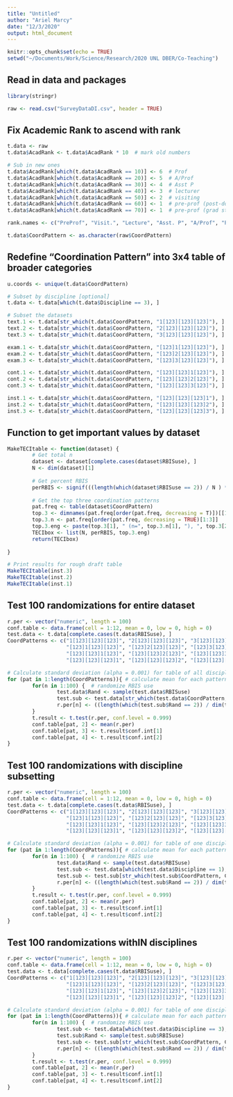 ```yaml
---
title: "Untitled"
author: "Ariel Marcy"
date: "12/3/2020"
output: html_document
---
```


```r
knitr::opts_chunk$set(echo = TRUE)
setwd("~/Documents/Work/Science/Research/2020 UNL DBER/Co-Teaching")
```

## Read in data and packages
```r
library(stringr)

raw <- read.csv("SurveyDataDI.csv", header = TRUE)
```

## Fix Academic Rank to ascend with rank
```r
t.data <- raw
t.data$AcadRank <- t.data$AcadRank * 10  # mark old numbers

# Sub in new ones
t.data$AcadRank[which(t.data$AcadRank == 10)] <- 6  # Prof
t.data$AcadRank[which(t.data$AcadRank == 20)] <- 5  # A/Prof
t.data$AcadRank[which(t.data$AcadRank == 30)] <- 4  # Asst P
t.data$AcadRank[which(t.data$AcadRank == 40)] <- 3  # lecturer
t.data$AcadRank[which(t.data$AcadRank == 50)] <- 2  # visiting
t.data$AcadRank[which(t.data$AcadRank == 60)] <- 1  # pre-prof (post-doc)
t.data$AcadRank[which(t.data$AcadRank == 70)] <- 1  # pre-prof (grad student)

rank.names <- c("PreProf", "Visit.", "Lecture", "Asst. P", "A/Prof", "Prof")

t.data$CoordPattern <- as.character(raw$CoordPattern) 
```

## Redefine "Coordination Pattern" into 3x4 table of broader categories
```r
u.coords <- unique(t.data$CoordPattern) 

# Subset by discipline [optional]
t.data <- t.data[which(t.data$Discipline == 3), ]

# Subset the datasets
text.1 <- t.data[str_which(t.data$CoordPattern, "1[123][123][123]"), ]  # solo
text.2 <- t.data[str_which(t.data$CoordPattern, "2[123][123][123]"), ]  # coll
text.3 <- t.data[str_which(t.data$CoordPattern, "3[123][123][123]"), ]  # cont

exam.1 <- t.data[str_which(t.data$CoordPattern, "[123]1[123][123]"), ]  # solo
exam.2 <- t.data[str_which(t.data$CoordPattern, "[123]2[123][123]"), ]  # coll
exam.3 <- t.data[str_which(t.data$CoordPattern, "[123]3[123][123]"), ]  # cont

cont.1 <- t.data[str_which(t.data$CoordPattern, "[123][123]1[123]"), ]  # solo
cont.2 <- t.data[str_which(t.data$CoordPattern, "[123][123]2[123]"), ]  # coll
cont.3 <- t.data[str_which(t.data$CoordPattern, "[123][123]3[123]"), ]  # cont

inst.1 <- t.data[str_which(t.data$CoordPattern, "[123][123][123]1"), ]  # solo
inst.2 <- t.data[str_which(t.data$CoordPattern, "[123][123][123]2"), ]  # coll
inst.3 <- t.data[str_which(t.data$CoordPattern, "[123][123][123]3"), ]  # cont
```

## Function to get important values by dataset
```r
MakeTECItable <- function(dataset) {
        # Get total n
        dataset <- dataset[complete.cases(dataset$RBISuse), ]
        N <- dim(dataset)[1]
        
        # Get percent RBIS
        perRBIS <- signif(((length(which(dataset$RBISuse == 2)) / N ) *100), 3)
        
        # Get the top three coordination patterns
        pat.freq <- table(dataset$CoordPattern)
        top.3 <- dimnames(pat.freq[order(pat.freq, decreasing = T)])[[1]][1:3]
        top.3.n <- pat.freq[order(pat.freq, decreasing = TRUE)[1:3]]
        top.3.eng <- paste(top.3[1], " (n=", top.3.n[1], "), ", top.3[2], " (n=", top.3.n[2], "), ", top.3[3], " (n=", top.3.n[3], ")", sep = "")
        TECIbox <- list(N, perRBIS, top.3.eng)
        return(TECIbox)        
        
}

# Print results for rough draft table
MakeTECItable(inst.3)
MakeTECItable(inst.2)
MakeTECItable(inst.1)
```

## Test 100 randomizations for entire dataset
```r
r.per <- vector("numeric", length = 100)
conf.table <- data.frame(cell = 1:12, mean = 0, low = 0, high = 0)
test.data <- t.data[complete.cases(t.data$RBISuse), ]
CoordPatterns <- c("1[123][123][123]", "2[123][123][123]", "3[123][123][123]",
                   "[123]1[123][123]", "[123]2[123][123]", "[123]3[123][123]",
                   "[123][123]1[123]", "[123][123]2[123]", "[123][123]3[123]",
                   "[123][123][123]1", "[123][123][123]2", "[123][123][123]3")

# Calculate standard deviation (alpha = 0.001) for table of all disciplines
for (pat in 1:length(CoordPatterns)){ # calculate mean for each pattern
        for(n in 1:100) {  # randomize RBIS use
                test.data$Rand <- sample(test.data$RBISuse)  
                test.sub <- test.data[str_which(test.data$CoordPattern, CoordPatterns[pat]), ] 
                r.per[n] <- ((length(which(test.sub$Rand == 2)) / dim(test.sub)[1]) * 100)  # % RBIS in that cell for n randomization
        }
        t.result <- t.test(r.per, conf.level = 0.999)
        conf.table[pat, 2] <- mean(r.per)
        conf.table[pat, 3] <- t.result$conf.int[1]
        conf.table[pat, 4] <- t.result$conf.int[2]
}
```

## Test 100 randomizations with discipline subsetting
```r
r.per <- vector("numeric", length = 100)
conf.table <- data.frame(cell = 1:12, mean = 0, low = 0, high = 0)
test.data <- t.data[complete.cases(t.data$RBISuse), ]
CoordPatterns <- c("1[123][123][123]", "2[123][123][123]", "3[123][123][123]",
                   "[123]1[123][123]", "[123]2[123][123]", "[123]3[123][123]",
                   "[123][123]1[123]", "[123][123]2[123]", "[123][123]3[123]",
                   "[123][123][123]1", "[123][123][123]2", "[123][123][123]3")

# Calculate standard deviation (alpha = 0.001) for table of one discipline (specify by 1, 2, or 3 on 4th line:)
for (pat in 1:length(CoordPatterns)){ # calculate mean for each pattern
        for(n in 1:100) {  # randomize RBIS use
                test.data$Rand <- sample(test.data$RBISuse)  
                test.sub <- test.data[which(test.data$Discipline == 1), ] # subset by discipline (1 = chemistry, 2 = math, 3 = physics)
                test.sub <- test.sub[str_which(test.sub$CoordPattern, CoordPatterns[pat]), ] 
                r.per[n] <- ((length(which(test.sub$Rand == 2)) / dim(test.sub)[1]) * 100)  # % RBIS in that cell for n randomization
        }
        t.result <- t.test(r.per, conf.level = 0.999)
        conf.table[pat, 2] <- mean(r.per)
        conf.table[pat, 3] <- t.result$conf.int[1]
        conf.table[pat, 4] <- t.result$conf.int[2]
}
```

## Test 100 randomizations withIN disciplines
```r
r.per <- vector("numeric", length = 100)
conf.table <- data.frame(cell = 1:12, mean = 0, low = 0, high = 0)
test.data <- t.data[complete.cases(t.data$RBISuse), ]
CoordPatterns <- c("1[123][123][123]", "2[123][123][123]", "3[123][123][123]",
                   "[123]1[123][123]", "[123]2[123][123]", "[123]3[123][123]",
                   "[123][123]1[123]", "[123][123]2[123]", "[123][123]3[123]",
                   "[123][123][123]1", "[123][123][123]2", "[123][123][123]3")

# Calculate standard deviation (alpha = 0.001) for table of one discipline (specify by 1, 2, or 3 on 4th line:)
for (pat in 1:length(CoordPatterns)){ # calculate mean for each pattern
        for(n in 1:100) {  # randomize RBIS use
                test.sub <- test.data[which(test.data$Discipline == 3), ] # subset by discipline (1 = chemistry, 2 = math, 3 = physics)
                test.sub$Rand <- sample(test.sub$RBISuse) 
                test.sub <- test.sub[str_which(test.sub$CoordPattern, CoordPatterns[pat]), ] 
                r.per[n] <- ((length(which(test.sub$Rand == 2)) / dim(test.sub)[1]) * 100)  # % RBIS in that cell for n randomization
        }
        t.result <- t.test(r.per, conf.level = 0.999)
        conf.table[pat, 2] <- mean(r.per)
        conf.table[pat, 3] <- t.result$conf.int[1]
        conf.table[pat, 4] <- t.result$conf.int[2]
}
```

